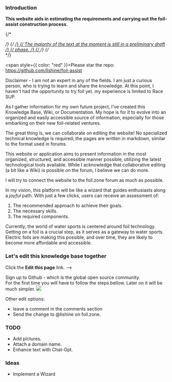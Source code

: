 ### Introduction

**This website aids in estimating the requirements and carrying out the foil-assist construction process.**

{/* <div> */}
{/* <ins> */}
{/* _The majority of the text at the moment is still in a preliminary draft */}
{/* phase._ */}
{/* </ins> */}
{/* </div> */}

<span style={{ color: "red" }}>Please star the repo:</span>
https://github.com/lishine/foil-assist

Disclaimer - I am not an expert in any of the fields. I am just a curious person, who is trying to learn and share the knowledge. At this point, I haven't had the opportunity to try foil yet. my experience is limited to Race SUP.

As I gather information for my own future project, I've created this Knowledge Base, Wiki, or Documentation. My hope is for it to evolve into an organized and easily accessible source of information, especially for those embarking on their new foil-related ventures.

The great thing is, we can collaborate on editing the website! No specialized technical knowledge is required; the pages are written in markdown, similar to the format used in forums.

This website or application aims to present information in the most organized, structured, and accessible manner possible, utilizing the latest technological tools available. While I acknowledge that collaborative editing (a bit like a Wiki) is possible on the forum, I believe we can do more.

I will try to connect the website to the foil.zone forum as much as possible.

In my vision, this platform will be like a wizard that guides enthusiasts along a _joyful_ path. With just a few clicks, users can receive an assessment of:

1. The recommended approach to achieve their goals.
2. The necessary skills.
3. The required components.

Currently, the world of water sports is centered around foil technology. Getting on a foil is a crucial step, as it serves as a gateway to water sports. Electric foils are making this possible, and over time, they are likely to become more affordable and accessible.

### Let's edit this knowledge base together

Click the **Edit this page** link. -->

Sign up to Github - which is the global open source community. \
For the first time you will have to follow the steps bellow. Later on it will be much simpler.
![](/how-to-pr/t3.png)

Other edit options:

- leave a comment in the comments section
- Send the change to @lishine on foil.zone.

### TODO

- Add pictures.
- Attach a domain name.
- Enhance text with Chat-Gpt.

### Ideas

- Implement a Wizard
